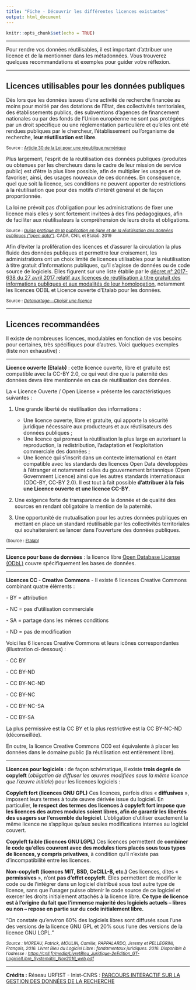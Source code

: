 ```yaml
---
title: "Fiche - Découvrir les différentes licences existantes"
output: html_document
---
```


```r
knitr::opts_chunk$set(echo = TRUE)
```

------------------------------------------------------------------------

Pour rendre vos données réutilisables, il est important d'attribuer une licence et de la mentionner dans les métadonnées. Vous trouverez quelques recommandations et exemples pour guider votre réflexion.

------------------------------------------------------------------------

## Licences utilisables pour les données publiques

Dès lors que les données issues d'une activité de recherche financée au moins pour moitié par des dotations de l'Etat, des collectivités territoriales, des établissements publics, des subventions d'agences de financement nationales ou par des fonds de l'Union européenne ne sont pas protégées par un droit spécifique ou une réglementation particulière et qu'elles ont été rendues publiques par le chercheur, l'établissement ou l'organisme de recherche, **leur réutilisation est libre**.

<small>Source : [Article 30 de la Loi pour une république numérique](https://www.legifrance.gouv.fr/jorf/article_jo/JORFARTI000033202841)</small>

Plus largement, l'esprit de la réutilisation des données publiques (produites ou obtenues par les chercheurs dans le cadre de leur mission de service public) est d'être la plus libre possible, afin de multiplier les usages et de favoriser, ainsi, des usages nouveaux de ces données. En conséquence, quel que soit la licence, ses conditions ne peuvent apporter de restrictions à la réutilisation que pour des motifs d'intérêt général et de façon proportionnée.

La loi ne prévoit pas d'obligation pour les administrations de fixer une licence mais elles y sont fortement invitées à des fins pédagogiques, afin de faciliter aux réutilisateurs la compréhension de leurs droits et obligations.

<small>Source : [*Guide pratique de la publication en ligne et de la réutilisation des données publiques ("open data")*](https://www.cada.fr/sites/default/files/guide_pratique.pdf). CADA, CNIL et Etalab. 2019</small>

Afin d'éviter la prolifération des licences et d'assurer la circulation la plus fluide des données publiques et permettre leur croisement, les administrations ont un choix limité de licences utilisables pour la réutilisation à titre gratuit d'informations publiques, qu'il s'agisse de données ou de code source de logiciels. Elles figurent sur une liste établie par le [décret n° 2017-638 du 27 avril 2017 relatif aux licences de réutilisation à titre gratuit des informations publiques et aux modalités de leur homologation](https://www.legifrance.gouv.fr/eli/decret/2017/4/27/2017-638/jo/texte), notamment les licences ODBL et Licence ouverte d'Etalab pour les données.

<small>Source : [*Datapartage---Choisir une licence*](https://datapartage.inrae.fr/Partager-Publier/Choisir-une-licence)</small>

------------------------------------------------------------------------

## Licences recommandées

Il existe de nombreuses licences, modulables en fonction de vos besoins pour certaines, très spécifiques pour d'autres. Voici quelques exemples (liste non exhaustive) :

------------------------------------------------------------------------

**Licence ouverte (Etalab)** : cette licence ouverte, libre et gratuite est compatible avec la CC-BY 2.0, ce qui veut dire que la paternité des données devra être mentionnée en cas de réutilisation des données.

La « Licence Ouverte / Open License » présente les caractéristiques suivantes :

1.  Une grande liberté de réutilisation des informations :

    -   Une licence ouverte, libre et gratuite, qui apporte la sécurité juridique nécessaire aux producteurs et aux réutilisateurs des données publiques ;
    -   Une licence qui promeut la réutilisation la plus large en autorisant la reproduction, la redistribution, l'adaptation et l'exploitation commerciale des données ;
    -   Une licence qui s'inscrit dans un contexte international en étant compatible avec les standards des licences Open Data développées à l'étranger et notamment celles du gouvernement britannique (Open Government Licence) ainsi que les autres standards internationaux (ODC-BY, CC-BY 2.0). Il est tout à fait possible **d'attribuer à la fois une Licence ouverte et une licence CC-BY**.

2.  Une exigence forte de transparence de la donnée et de qualité des sources en rendant obligatoire la mention de la paternité.

3.  Une opportunité de mutualisation pour les autres données publiques en mettant en place un standard réutilisable par les collectivités territoriales qui souhaiteraient se lancer dans l'ouverture des données publiques.

<small>(Source : [Etalab](https://www.etalab.gouv.fr/licence-ouverte-open-licence/))</small>

------------------------------------------------------------------------

**Licence pour base de données** : la licence libre [Open Database License (ODbL)](https://fr.wikipedia.org/wiki/Open_Database_License) couvre spécifiquement les bases de données.

------------------------------------------------------------------------

**Licences CC - Creative Commons** - Il existe 6 licences Creative Commons combinant quatre éléments :

\- BY = attribution

\- NC = pas d'utilisation commerciale

\- SA = partage dans les mêmes conditions

\- ND = pas de modification

Voici les 6 licences Creative Commons et leurs icônes correspondantes (illustration ci-dessous) :

\- CC BY

\- CC BY-ND

\- CC BY-NC-ND

\- CC BY-NC

\- CC BY-NC-SA

\- CC BY-SA

La plus permissive est la CC BY et la plus restrictive est la CC BY-NC-ND (déconseillée).

En outre, la licence Creative Commons CC0 est équivalente à placer les données dans le domaine public (la réutilisation est entièrement libre).

------------------------------------------------------------------------

**Licences pour logiciels** : de façon schématique, il existe **trois degrés de copyleft** (*obligation de diffuser les œuvres modifiées sous la même licence que l'œuvre initiale*) pour les licences logiciels :

**Copyleft fort (licences GNU GPL)**
Ces licences, parfois dites « **diffusives** », imposent leurs termes à toute œuvre dérivée issue du logiciel. En particulier, **le respect des termes des licences à copyleft fort impose que les licences des autres modules soient libres, afin de garantir les libertés des usagers sur l'ensemble du logiciel**. L'obligation d'utiliser exactement la même licence ne s'applique qu'aux seules modifications internes au logiciel couvert.

**Copyleft faible (licences GNU LGPL)**
Ces licences permettent de **combiner le code qu'elles couvrent avec des modules tiers placés sous tous types de licences, y compris privatives**, à condition qu'il n'existe pas d'incompatibilité entre les licences.

**Non-copyleft (licences MIT, BSD, CeCILL-B, etc.)**
Ces licences, dites « **permissives** », n'ont **pas d'effet copyleft**. Elles permettent de modifier le code ou de l'intégrer dans un logiciel distribué sous tout autre type de licence, sans que l'usager puisse obtenir le code source de ce logiciel et exercer les droits initialement attachés à la licence libre. **Ce type de licence est à l'origine du fait que l'immense majorité des logiciels actuels -- libres ou non -- repose en partie sur du code initialement libre.**

"On constate qu'environ 60% des logiciels libres sont diffusés sous l'une des versions de la licence GNU GPL et 20% sous l'une des versions de la licence GNU LGPL."

<small> *Source : MOREAU, Patrick, MOULIN, Camille, PAPPALARDO, Jeremy et PELLEGRINI, François, 2016. Livret Bleu du Logiciel Libre : fondamentaux juridiques. 2016. Disponible à l'adresse : <https://cnll.fr/media/LivretBleu_Juridique-2eEdition_GT-LogicielLibre_Systematic_Nov2016_web.pdf>*</small>

------------------------------------------------------------------------

**Crédits :** Réseau URFIST - Inist-CNRS : [PARCOURS INTERACTIF SUR LA GESTION DES DONNÉES DE LA RECHERCHE](https://doranum.fr/enjeux-benefices/parcours-interactif-sur-la-gestion-des-donnees-de-la-recherche/)
